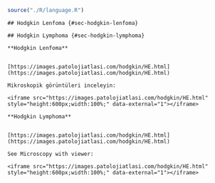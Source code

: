 
```r

source("./R/language.R")

```




```asis

## Hodgkin Lenfoma {#sec-hodgkin-lenfoma} 

```




```asis

## Hodgkin Lymphoma {#sec-hodgkin-lymphoma} 

```




```asis

**Hodgkin Lenfoma**


[https://images.patolojiatlasi.com/hodgkin/HE.html](https://images.patolojiatlasi.com/hodgkin/HE.html)

Mikroskopik görüntüleri inceleyin:

<iframe src="https://images.patolojiatlasi.com/hodgkin/HE.html" style="height:600px;width:100%;" data-external="1"></iframe>

```




```asis

**Hodgkin Lymphoma**


[https://images.patolojiatlasi.com/hodgkin/HE.html](https://images.patolojiatlasi.com/hodgkin/HE.html)

See Microscopy with viewer: 

<iframe src="https://images.patolojiatlasi.com/hodgkin/HE.html" style="height:600px;width:100%;" data-external="1"></iframe>

```



